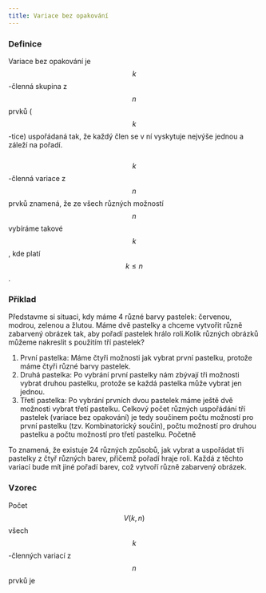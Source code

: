 ```yaml
---
title: Variace bez opakování
---
```


### Definice 
Variace bez opakování je $$k$$-členná skupina z $$n$$ prvků ($$k$$-tice) uspořádaná tak, že každý člen se v ní vyskytuje nejvýše jednou a záleží na pořadí.
<br />
<br />
$$k$$-členná variace z $$n$$ prvků znamená, že ze všech různých možností $$n$$ vybíráme takové $$k$$, kde platí $$k \leq n $$. 
### Příklad 

Představme si situaci, kdy máme 4 různé barvy pastelek: červenou, modrou, zelenou a žlutou.
Máme dvě pastelky a chceme vytvořit různě zabarvený obrázek tak, aby pořadí pastelek hrálo roli.Kolik různých obrázků můžeme nakreslit s použitím tří pastelek?
1. První pastelka: Máme čtyři možnosti jak vybrat první pastelku, protože máme čtyři různé barvy pastelek.
2. Druhá pastelka: Po vybrání první pastelky nám zbývají tři možnosti vybrat druhou pastelku, protože se každá pastelka může vybrat jen jednou.
3. Třetí pastelka: Po vybrání prvních dvou pastelek máme ještě dvě možnosti vybrat třetí pastelku.
Celkový počet různých uspořádání tří pastelek (variace bez opakování) je tedy součinem počtu možností pro první pastelku (tzv. Kombinatorický součin), počtu možností pro druhou pastelku a počtu možností pro třetí pastelku.
Početně
<Latex formula="4 \cdot 3 \cdot 2 = 24" />
To znamená, že existuje 24 různých způsobů, jak vybrat a uspořádat tři pastelky z čtyř různých barev, přičemž pořadí hraje roli. Každá z těchto variací bude mít jiné pořadí barev, což vytvoří různě zabarvený obrázek.

### Vzorec
Počet $$ V(k , n) $$ všech $$k$$-členných variací z $$n$$ prvků je   
<Latex formula="V(k , n) = n \cdot (n - 1) \cdot (n - 2) \cdot \cdots \cdot (n - k + 1)" />